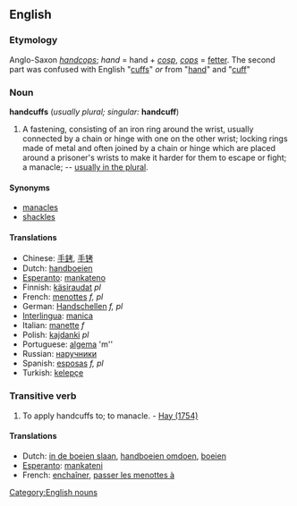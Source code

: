 ==English==
===Etymology===
Anglo-Saxon ''[[handcops]]''; ''hand'' = hand + ''[[cosp]]'', ''[[cops]]'' = [[fetter]]. The second part was confused with English "[[cuff]]s" ''or'' from "[[hand]]" and "[[cuff]]"

===Noun===
[[Category:English nouns]]
'''handcuffs''' (''usually plural; singular:'' '''handcuff''')

#A fastening, consisting of an iron ring around the wrist, usually connected by a chain or hinge with one on the other wrist; locking rings made of metal and often joined by a chain or hinge which are placed around a prisoner's wrists to make it harder for them to escape or fight; a manacle; -- [[handcuffs|usually in the plural]].

====Synonyms====
*[[manacles]]
*[[shackles]]

====Translations====
*Chinese: [[手銬]], [[手铐]]
*Dutch: [[handboeien]]
*[[Esperanto]]: [[mankateno]]
*Finnish: [[käsiraudat]] ''pl''
*French: [[menottes]] ''f, pl''
*German: [[Handschellen]] ''f, pl''
*[[Interlingua]]: [[manica]]
*Italian: [[manette]] ''f''
*Polish: [[kajdanki]] ''pl''
*Portuguese: [[algema]] 'm''
*Russian: [[наручники]]
*Spanish: [[esposas]] ''f, pl''
*Turkish: [[kelepçe]]

===Transitive verb===
{{conj|Handcuff|handcuffs|handcuffed|handcuffed|handcuffing}}
#To apply handcuffs to; to manacle. - [[Hay (1754)]]

====Translations====
*Dutch: [[in de boeien slaan]], [[handboeien omdoen]], [[boeien]]
*[[Esperanto]]: [[mankateni]]
*French: [[enchaîner]], [[passer les menottes à]]